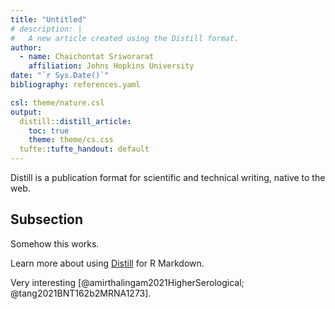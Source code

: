 ```yaml
---
title: "Untitled"
# description: |
#   A new article created using the Distill format.
author:
  - name: Chaichontat Sriworarat
    affiliation: Johns Hopkins University
date: "`r Sys.Date()`"
bibliography: references.yaml

csl: theme/nature.csl
output:
  distill::distill_article:
    toc: true
    theme: theme/cs.css
  tufte::tufte_handout: default
---
```


Distill is a publication format for scientific and technical writing, native to the web.

## Subsection

Somehow this works.

Learn more about using [Distill](https://rstudio.github.io/distill) for R Markdown.

Very interesting [@amirthalingam2021HigherSerological; @tang2021BNT162b2MRNA1273].

